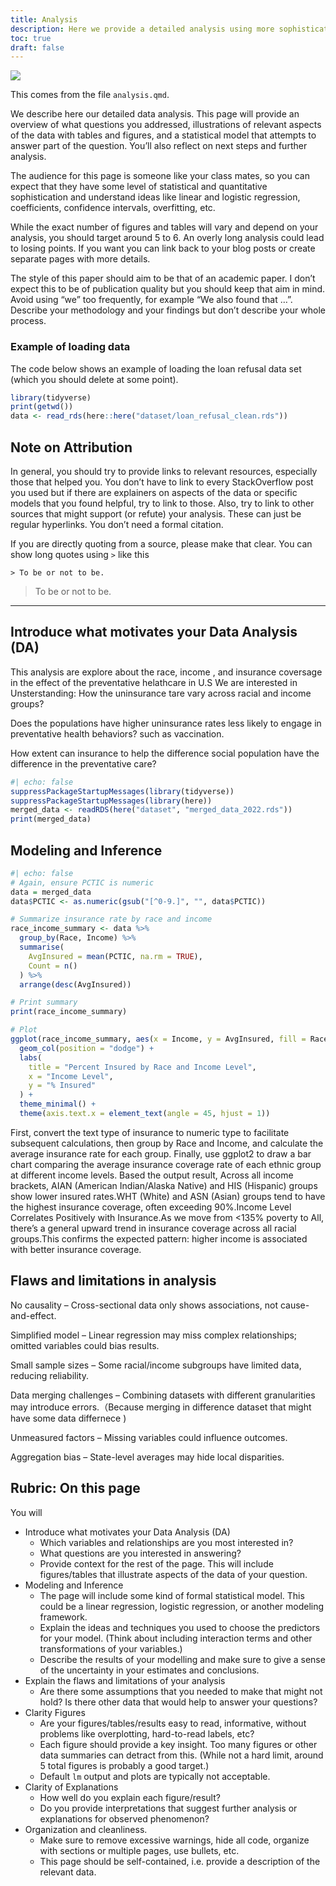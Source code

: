 ```yaml
---
title: Analysis
description: Here we provide a detailed analysis using more sophisticated statistics techniques.
toc: true
draft: false
---
```


![](https://upload.wikimedia.org/wikipedia/commons/7/77/Pebbleswithquarzite.jpg)

This comes from the file `analysis.qmd`.

We describe here our detailed data analysis. This page will provide an overview of what questions you addressed, illustrations of relevant aspects of the data with tables and figures, and a statistical model that attempts to answer part of the question. You'll also reflect on next steps and further analysis.

The audience for this page is someone like your class mates, so you can expect that they have some level of statistical and quantitative sophistication and understand ideas like linear and logistic regression, coefficients, confidence intervals, overfitting, etc. 

While the exact number of figures and tables will vary and depend on your analysis, you should target around 5 to 6. An overly long analysis could lead to losing points.
If you want you can link back to your blog posts or create separate pages with more details.

The style of this paper should aim to be that of an academic paper. 
I don't expect this to be of publication quality but you should keep that aim in mind.
Avoid using "we" too frequently, for example "We also found that ...". Describe your methodology and your findings but don't describe your whole process.

### Example of loading data

The code below shows an example of loading the loan refusal data set (which you should delete at some point).

```r
library(tidyverse)
print(getwd())
data <- read_rds(here::here("dataset/loan_refusal_clean.rds"))
```


## Note on Attribution

In general, you should try to provide links to relevant resources, especially those that helped you. You don't have to link to every StackOverflow post you used but if there are explainers on aspects of the data or specific models that you found helpful, try to link to those. Also, try to link to other sources that might support (or refute) your analysis. These can just be regular hyperlinks. You don't need a formal citation.

If you are directly quoting from a source, please make that clear. You can show long quotes using `>` like this

```         
> To be or not to be.
```

> To be or not to be.

------------------------------------------------------------------------






## Introduce what motivates your Data Analysis (DA)
This analysis are explore about the race, income , and insurance coversage in the effect of the preventative helathcare in U.S
We are interested in Unsterstanding:
How the uninsurance tare vary across racial and income groups?

Does the populations have higher uninsurance rates less likely to engage in preventative health behaviors? such as vaccination.

How extent can insurance to help the difference social population have the difference in the preventative care?

```r
#| echo: false
suppressPackageStartupMessages(library(tidyverse))
suppressPackageStartupMessages(library(here))
merged_data <- readRDS(here("dataset", "merged_data_2022.rds"))
print(merged_data)

```

## Modeling and Inference

```r
#| echo: false
# Again, ensure PCTIC is numeric
data = merged_data
data$PCTIC <- as.numeric(gsub("[^0-9.]", "", data$PCTIC))

# Summarize insurance rate by race and income
race_income_summary <- data %>%
  group_by(Race, Income) %>%
  summarise(
    AvgInsured = mean(PCTIC, na.rm = TRUE),
    Count = n()
  ) %>%
  arrange(desc(AvgInsured))

# Print summary
print(race_income_summary)

# Plot
ggplot(race_income_summary, aes(x = Income, y = AvgInsured, fill = Race)) +
  geom_col(position = "dodge") +
  labs(
    title = "Percent Insured by Race and Income Level",
    x = "Income Level",
    y = "% Insured"
  ) +
  theme_minimal() +
  theme(axis.text.x = element_text(angle = 45, hjust = 1))
```
First, convert the text type of insurance to numeric type to facilitate subsequent calculations, then group by Race and Income, and calculate the average insurance rate for each group. Finally, use ggplot2 to draw a bar chart comparing the average insurance coverage rate of each ethnic group at different income levels. Based the output result, Across all income brackets, AIAN (American Indian/Alaska Native) and HIS (Hispanic) groups show lower insured rates.WHT (White) and ASN (Asian) groups tend to have the highest insurance coverage, often exceeding 90%.Income Level Correlates Positively with Insurance.As we move from <135% poverty to All, there's a general upward trend in insurance coverage across all racial groups.This confirms the expected pattern: higher income is associated with better insurance coverage.

## Flaws and limitations in analysis

No causality – Cross-sectional data only shows associations, not cause-and-effect.

Simplified model – Linear regression may miss complex relationships; omitted variables could bias results.

Small sample sizes – Some racial/income subgroups have limited data, reducing reliability.

Data merging challenges – Combining datasets with different granularities may introduce errors.（Because merging in difference dataset that might have some data differnece )

Unmeasured factors – Missing variables  could influence outcomes.

Aggregation bias – State-level averages may hide local disparities.















## Rubric: On this page

You will

-   Introduce what motivates your Data Analysis (DA)
    -   Which variables and relationships are you most interested in?
    -   What questions are you interested in answering?
    -   Provide context for the rest of the page. This will include figures/tables that illustrate aspects of the data of your question.
-   Modeling and Inference
    -   The page will include some kind of formal statistical model. This could be a linear regression, logistic regression, or another modeling framework.
    -   Explain the ideas and techniques you used to choose the predictors for your model. (Think about including interaction terms and other transformations of your variables.)
    -   Describe the results of your modelling and make sure to give a sense of the uncertainty in your estimates and conclusions.
-   Explain the flaws and limitations of your analysis
    -   Are there some assumptions that you needed to make that might not hold? Is there other data that would help to answer your questions?
-   Clarity Figures
    -   Are your figures/tables/results easy to read, informative, without problems like overplotting, hard-to-read labels, etc?
    -   Each figure should provide a key insight. Too many figures or other data summaries can detract from this. (While not a hard limit, around 5 total figures is probably a good target.)
    -   Default `lm` output and plots are typically not acceptable.
-   Clarity of Explanations
    -   How well do you explain each figure/result?
    -   Do you provide interpretations that suggest further analysis or explanations for observed phenomenon?
-   Organization and cleanliness.
    -   Make sure to remove excessive warnings, hide all code, organize with sections or multiple pages, use bullets, etc.
    -   This page should be self-contained, i.e. provide a description of the relevant data.
